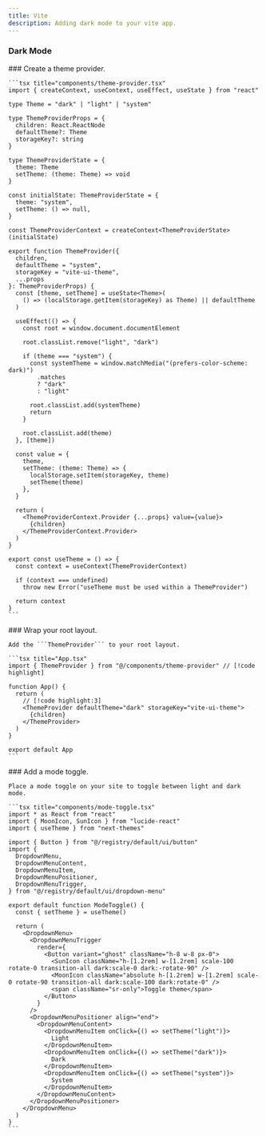 ```yaml
---
title: Vite
description: Adding dark mode to your vite app.
---
```


### Dark Mode

<Steps>

  <Step>
    ### Create a theme provider.

    ```tsx title="components/theme-provider.tsx"
    import { createContext, useContext, useEffect, useState } from "react"

    type Theme = "dark" | "light" | "system"

    type ThemeProviderProps = {
      children: React.ReactNode
      defaultTheme?: Theme
      storageKey?: string
    }

    type ThemeProviderState = {
      theme: Theme
      setTheme: (theme: Theme) => void
    }

    const initialState: ThemeProviderState = {
      theme: "system",
      setTheme: () => null,
    }

    const ThemeProviderContext = createContext<ThemeProviderState>(initialState)

    export function ThemeProvider({
      children,
      defaultTheme = "system",
      storageKey = "vite-ui-theme",
      ...props
    }: ThemeProviderProps) {
      const [theme, setTheme] = useState<Theme>(
        () => (localStorage.getItem(storageKey) as Theme) || defaultTheme
      )

      useEffect(() => {
        const root = window.document.documentElement

        root.classList.remove("light", "dark")

        if (theme === "system") {
          const systemTheme = window.matchMedia("(prefers-color-scheme: dark)")
            .matches
            ? "dark"
            : "light"

          root.classList.add(systemTheme)
          return
        }

        root.classList.add(theme)
      }, [theme])

      const value = {
        theme,
        setTheme: (theme: Theme) => {
          localStorage.setItem(storageKey, theme)
          setTheme(theme)
        },
      }

      return (
        <ThemeProviderContext.Provider {...props} value={value}>
          {children}
        </ThemeProviderContext.Provider>
      )
    }

    export const useTheme = () => {
      const context = useContext(ThemeProviderContext)

      if (context === undefined)
        throw new Error("useTheme must be used within a ThemeProvider")

      return context
    }
    ```

  </Step>

  <Step>
    ### Wrap your root layout.

    Add the ```ThemeProvider``` to your root layout.

    ```tsx title="App.tsx"
    import { ThemeProvider } from "@/components/theme-provider" // [!code highlight]

    function App() {
      return (
        // [!code highlight:3]
        <ThemeProvider defaultTheme="dark" storageKey="vite-ui-theme">
          {children}
        </ThemeProvider>
      )
    }

    export default App
    ```

  </Step>

  <Step>
    ### Add a mode toggle.

    Place a mode toggle on your site to toggle between light and dark mode.

    ```tsx title="components/mode-toggle.tsx"
    import * as React from "react"
    import { MoonIcon, SunIcon } from "lucide-react"
    import { useTheme } from "next-themes"

    import { Button } from "@/registry/default/ui/button"
    import {
      DropdownMenu,
      DropdownMenuContent,
      DropdownMenuItem,
      DropdownMenuPositioner,
      DropdownMenuTrigger,
    } from "@/registry/default/ui/dropdown-menu"

    export default function ModeToggle() {
      const { setTheme } = useTheme()

      return (
        <DropdownMenu>
          <DropdownMenuTrigger
            render={
              <Button variant="ghost" className="h-8 w-8 px-0">
                <SunIcon className="h-[1.2rem] w-[1.2rem] scale-100 rotate-0 transition-all dark:scale-0 dark:-rotate-90" />
                <MoonIcon className="absolute h-[1.2rem] w-[1.2rem] scale-0 rotate-90 transition-all dark:scale-100 dark:rotate-0" />
                <span className="sr-only">Toggle theme</span>
              </Button>
            }
          />
          <DropdownMenuPositioner align="end">
            <DropdownMenuContent>
              <DropdownMenuItem onClick={() => setTheme("light")}>
                Light
              </DropdownMenuItem>
              <DropdownMenuItem onClick={() => setTheme("dark")}>
                Dark
              </DropdownMenuItem>
              <DropdownMenuItem onClick={() => setTheme("system")}>
                System
              </DropdownMenuItem>
            </DropdownMenuContent>
          </DropdownMenuPositioner>
        </DropdownMenu>
      )
    }
    ```

  </Step>

</Steps>
